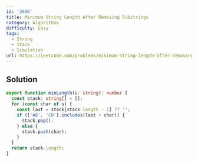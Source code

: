 ```yaml
---
id: '2696'
title: Minimum String Length After Removing Substrings
category: Algorithms
difficulty: Easy
tags:
  - String
  - Stack
  - Simulation
url: https://leetcode.com/problems/minimum-string-length-after-removing-substrings
---
```


## Solution

```typescript showLineNumbers
export function minLength(s: string): number {
  const stack: string[] = [];
  for (const char of s) {
    const last = stack[stack.length - 1] ?? '';
    if (['AB', 'CD'].includes(last + char)) {
      stack.pop();
    } else {
      stack.push(char);
    }
  }
  return stack.length;
}
```
